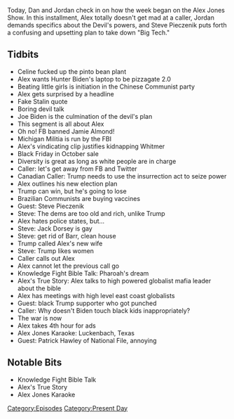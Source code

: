 {{DEFAULTSORT:
    #_EPISODE_0494:October 19, 2020
}}{{Episode
    | title           = October 19, 2020
    | caption         = [https://knowledgefight.libsyn.com/494-october-19-2020 Listen to this episode on Libsyn]
    | episodeNumber   = 494
    | length          = 01:25:55
    | airDate         = October 21, 2020
    | coverageDate    = October 19, 2020
    | episodeType     = [[:Category:Present Day|Present Day]]
    | appearance      = [[Jamie Almond]], [[Steve Pieczenik]], [[Jack Dorsey]], [[Bill Barr]]
    | previousEpisode = [[493: February 16, 2016]]
    | nextEpisode     = [[495: November 4-6, 2016]]
}}

{{Stub}}

Today, Dan and Jordan check in on how the week began on the Alex Jones Show. In this installment, Alex totally doesn't get mad at a caller, Jordan demands specifics about the Devil's powers, and Steve Pieczenik puts forth a confusing and upsetting plan to take down "Big Tech."

==Tidbits==

*Celine fucked up the pinto bean plant
*Alex wants Hunter Biden's laptop to be pizzagate 2.0
*Beating little girls is initiation in the Chinese Communist party
*Alex gets surprised by a headline
*Fake Stalin quote
*Boring devil talk
*Joe Biden is the culmination of the devil's plan
*This segment is all about Alex
*Oh no! FB banned Jamie Almond!
*Michigan Militia is run by the FBI
*Alex's vindicating clip justifies kidnapping Whitmer
*Black Friday in October sale
*Diversity is great as long as white people are in charge
*Caller: let's get away from FB and Twitter
*Canadian Caller: Trump needs to use the insurrection act to seize power
*Alex outlines his new election plan
*Trump can win, but he's going to lose
*Brazilian Communists are buying vaccines
*Guest: Steve Pieczenik
*Steve: The dems are too old and rich, unlike Trump
*Alex hates police states, but...
*Steve: Jack Dorsey is gay
*Steve: get rid of Barr, clean house
*Trump called Alex's new wife
*Steve: Trump likes women
*Caller calls out Alex
*Alex cannot let the previous call go
*Knowledge Fight Bible Talk: Pharoah's dream
*Alex's True Story: Alex talks to high powered globalist mafia leader about the bible
*Alex has meetings with high level east coast globalists
*Guest: black Trump supporter who got punched
*Caller: Why doesn't Biden touch black kids inappropriately?
*The war is now
*Alex takes 4th hour for ads
*Alex Jones Karaoke: Luckenbach, Texas
*Guest: Patrick Hawley of National File, annoying

==Notable Bits==

*Knowledge Fight Bible Talk
*Alex's True Story
*Alex Jones Karaoke

[[Category:Episodes]]
[[Category:Present Day]]